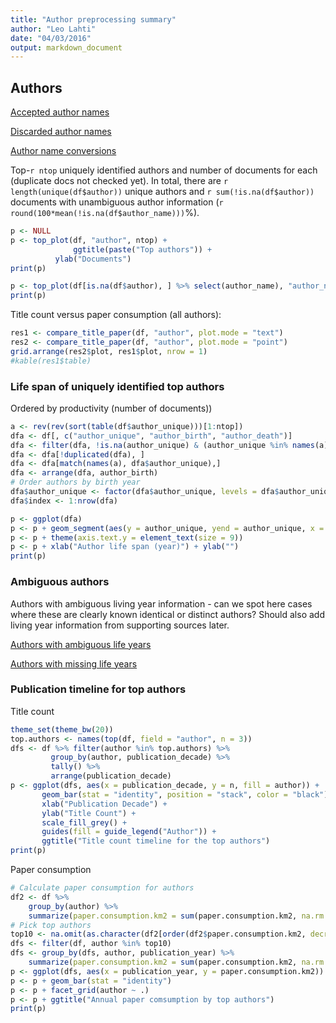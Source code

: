 ```yaml
---
title: "Author preprocessing summary"
author: "Leo Lahti"
date: "04/03/2016"
output: markdown_document
---
```


## Authors

[Accepted author names](output.tables/author_accepted.csv)

[Discarded author names](output.tables/author_discarded.csv)

[Author name conversions](output.tables/author_conversion_nontrivial.csv)

Top-`r ntop` uniquely identified authors and number of documents for each (duplicate docs not checked yet). In total, there are `r length(unique(df$author))` unique authors and `r sum(!is.na(df$author))` documents with unambiguous author information (`r round(100*mean(!is.na(df$author_name)))`%).

```r
p <- NULL
p <- top_plot(df, "author", ntop) +
     		  ggtitle(paste("Top authors")) +
		  ylab("Documents")
print(p)

p <- top_plot(df[is.na(df$author), ] %>% select(author_name), "author_name", ntop) + ggtitle("Top discarded authors")
print(p)
```


Title count versus paper consumption (all authors):

```r
res1 <- compare_title_paper(df, "author", plot.mode = "text")
res2 <- compare_title_paper(df, "author", plot.mode = "point")
grid.arrange(res2$plot, res1$plot, nrow = 1)
#kable(res1$table)
```

### Life span of uniquely identified top authors

Ordered by productivity (number of documents))

```r
a <- rev(rev(sort(table(df$author_unique)))[1:ntop])
dfa <- df[, c("author_unique", "author_birth", "author_death")]
dfa <- filter(dfa, !is.na(author_unique) & (author_unique %in% names(a)))
dfa <- dfa[!duplicated(dfa), ]
dfa <- dfa[match(names(a), dfa$author_unique),]
dfa <- arrange(dfa, author_birth)
# Order authors by birth year
dfa$author_unique <- factor(dfa$author_unique, levels = dfa$author_unique)
dfa$index <- 1:nrow(dfa)

p <- ggplot(dfa)
p <- p + geom_segment(aes(y = author_unique, yend = author_unique, x = author_birth, xend = author_death), size = 2) 
p <- p + theme(axis.text.y = element_text(size = 9))
p <- p + xlab("Author life span (year)") + ylab("")
print(p)
```

### Ambiguous authors

Authors with ambiguous living year information - can we spot here
cases where these are clearly known identical or distinct authors?
Should also add living year information from supporting sources later.

[Authors with ambiguous life years](output.tables/author_life_ambiguous.csv)

[Authors with missing life years](output.tables/authors_missing_lifeyears.csv)


### Publication timeline for top authors

Title count

```r
theme_set(theme_bw(20))
top.authors <- names(top(df, field = "author", n = 3))
dfs <- df %>% filter(author %in% top.authors) %>%
     	 group_by(author, publication_decade) %>%
     	 tally() %>%
     	 arrange(publication_decade)
p <- ggplot(dfs, aes(x = publication_decade, y = n, fill = author)) +
       geom_bar(stat = "identity", position = "stack", color = "black") +
       xlab("Publication Decade") +
       ylab("Title Count") +
       scale_fill_grey() +
       guides(fill = guide_legend("Author")) +
       ggtitle("Title count timeline for the top authors")
print(p)
```


Paper consumption

```r
# Calculate paper consumption for authors
df2 <- df %>%
    group_by(author) %>%
    summarize(paper.consumption.km2 = sum(paper.consumption.km2, na.rm = TRUE), n = n()) 
# Pick top authors
top10 <- na.omit(as.character(df2[order(df2$paper.consumption.km2, decreasing = TRUE), ]$author))[1:10]
dfs <- filter(df, author %in% top10)
dfs <- group_by(dfs, author, publication_year) %>%
    summarize(paper.consumption.km2 = sum(paper.consumption.km2, na.rm = TRUE), n = n()) 
p <- ggplot(dfs, aes(x = publication_year, y = paper.consumption.km2)) 
p <- p + geom_bar(stat = "identity") 
p <- p + facet_grid(author ~ .)
p <- p + ggtitle("Annual paper comsumption by top authors")
print(p)
```

